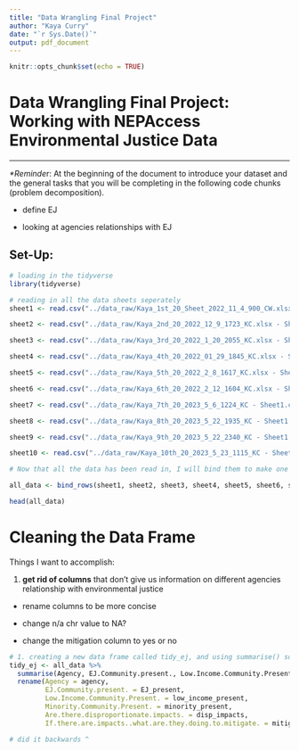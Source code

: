 ```yaml
---
title: "Data Wrangling Final Project"
author: "Kaya Curry"
date: "`r Sys.Date()`"
output: pdf_document
---
```


```r
knitr::opts_chunk$set(echo = TRUE)
```

# Data Wrangling Final Project: Working with NEPAccess Environmental Justice Data

------------------------------------------------------------------------

*\*Reminde*r: At the beginning of the document to introduce your dataset and the general tasks that you will be completing in the following code chunks (problem decomposition).

-   define EJ

-   looking at agencies relationships with EJ

## Set-Up:

```r
# loading in the tidyverse
library(tidyverse)

# reading in all the data sheets seperately 
sheet1 <- read.csv("../data_raw/Kaya_1st_20_Sheet_2022_11_4_900_CW.xlsx - Sheet1.csv")

sheet2 <- read.csv("../data_raw/Kaya_2nd_20_2022_12_9_1723_KC.xlsx - Sheet1.csv")

sheet3 <- read.csv("../data_raw/Kaya_3rd_20_2022_1_20_2055_KC.xlsx - Sheet1.csv")

sheet4 <- read.csv("../data_raw/Kaya_4th_20_2022_01_29_1845_KC.xlsx - Sheet1.csv")

sheet5 <- read.csv("../data_raw/Kaya_5th_20_2022_2_8_1617_KC.xlsx - Sheet1.csv")

sheet6 <- read.csv("../data_raw/Kaya_6th_20_2022_2_12_1604_KC.xlsx - Sheet1.csv")

sheet7 <- read.csv("../data_raw/Kaya_7th_20_2023_5_6_1224_KC - Sheet1.csv")

sheet8 <- read.csv("../data_raw/Kaya_8th_20_2023_5_22_1935_KC - Sheet1.csv")

sheet9 <- read.csv("../data_raw/Kaya_9th_20_2023_5_22_2340_KC - Sheet1.csv")

sheet10 <- read.csv("../data_raw/Kaya_10th_20_2023_5_23_1115_KC - Sheet1.csv")

# Now that all the data has been read in, I will bind them to make one big data frame

all_data <- bind_rows(sheet1, sheet2, sheet3, sheet4, sheet5, sheet6, sheet7, sheet8, sheet9, sheet10)

head(all_data)

```

# Cleaning the Data Frame

Things I want to accomplish:

1.  **get rid of columns** that don't give us information on different agencies relationship with environmental justice

-   rename columns to be more concise

-   change n/a chr value to NA?

-   change the mitigation column to yes or no

```r
# 1. creating a new data frame called tidy_ej, and using summarise() so it only includes the columns I want to work with
tidy_ej <- all_data %>% 
  summarise(Agency, EJ.Community.present., Low.Income.Community.Present., Minority.Community.Present., Are.there.disproportionate.impacts., If.there.are.impacts..what.are.they.doing.to.mitigate.) %>% 
  rename(Agency = agency,
         EJ.Community.present. = EJ_present,
         Low.Income.Community.Present. = low_income_present,
         Minority.Community.Present. = minority_present,
         Are.there.disproportionate.impacts. = disp_impacts,
         If.there.are.impacts..what.are.they.doing.to.mitigate. = mitigation_present)

# did it backwards ^
```
